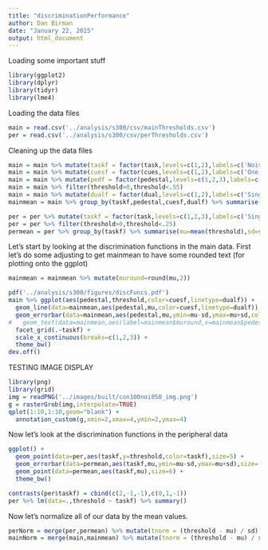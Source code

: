 ```yaml
---
title: "discriminationPerformance"
author: Dan Birman
date: "January 22, 2015"
output: html_document
---
```


Loading some important stuff

```r
library(ggplot2)
library(dplyr)
library(tidyr)
library(lme4)
```

Loading the data files

```r
main = read.csv('../analysis/s300/csv/mainThresholds.csv')
per = read.csv('../analysis/s300/csv/perThresholds.csv')
```

Cleaning up the data files

```r
main = main %>% mutate(taskf = factor(task,levels=c(1,2),labels=c('Noise','Contrast')))
main = main %>% mutate(cuesf = factor(cues,levels=c(1,2),labels=c('One','Four')))
main = main %>% mutate(pedf = factor(pedestal,levels=c(1,2,3),labels=c('1','2','3')))
main = main %>% filter(threshold>0,threshold<.55)
main = main %>% mutate(dualf = factor(dual,levels=c(1,2),labels=c('Single','Dual')))
mainmean = main %>% group_by(taskf,pedestal,cuesf,dualf) %>% summarise(mu=mean(threshold),sd=sd(threshold))

per = per %>% mutate(taskf = factor(task,levels=c(1,2,3),labels=c('Single','Dual:Noise','Dual:Contrast')))
per = per %>% filter(threshold>0,threshold<.25)
permean = per %>% group_by(taskf) %>% summarise(mu=mean(threshold),sd=sd(threshold))
```

Let's start by looking at the discrimination functions in the main data. First let's do some adjusting to get mainmean to have some rounded text (for plotting onto the ggplot)

```r
mainmean = mainmean %>% mutate(muround=round(mu,2))
```


```r
pdf('../analysis/s300/figures/discFuncs.pdf')
main %>% ggplot(aes(pedestal,threshold,color=cuesf,linetype=dualf)) +
  geom_line(data=mainmean,aes(pedestal,mu,color=cuesf,linetype=dualf)) +
  geom_errorbar(data=mainmean,aes(pedestal,mu,ymin=mu-sd,ymax=mu+sd,color=cuesf,linetype=dualf),width=.1) +
#   geom_text(data=mainmean,aes(label=mainmean$muround,x=mainmean$pedestal+.2,y=mainmean$mu)) +
  facet_grid(.~taskf) +
  scale_x_continuous(breaks=c(1,2,3)) +
  theme_bw()
dev.off()
```

TESTING IMAGE DISPLAY
```r
library(png)
library(grid)
img = readPNG('../images/built/con100noi050_img.png')
g = rasterGrob(img,interpolate=TRUE)
qplot(1:10,1:10,geom="blank") +
  annotation_custom(g,xmin=2,xmax=4,ymin=2,ymax=4)
```

Now let's look at the discrimination functions in the peripheral data

```r
ggplot() +
  geom_point(data=per,aes(taskf,y=threshold,color=taskf),size=5) +
  geom_errorbar(data=permean,aes(taskf,mu,ymin=mu-sd,ymax=mu+sd),size=.5,width=.3) +
  geom_point(data=permean,aes(taskf,mu),size=6) +
  theme_bw()

contrasts(per$taskf) = cbind(c(2,-1,-1),c(0,1,-1))
per %>% lm(data=.,threshold ~ taskf) %>% summary()
```

Now let's normalize all of our data by the mean values.

```r
perNorm = merge(per,permean) %>% mutate(tnorm = (threshold - mu) / sd)
mainNorm = merge(main,mainmean) %>% mutate(tnorm = (threshold - mu) / sd)
```

